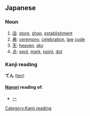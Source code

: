 ==Japanese==
===Noun===
{{ja-noun|h|rom=ten}}
# [[店]]: [[store]], [[shop]], [[establishment]]
# [[典]]: [[ceremony]], [[celebration]], [[law]] [[code]]
# [[天]]: [[heaven]], [[sky]]
# [[点]]: [[spot]], [[mark]], [[point]], [[dot]]


===Kanji reading===
[[Category:Kanji reading]]
'''てん''' ([[ten]])
====[[Nanori]] reading of:====
*[[一]]